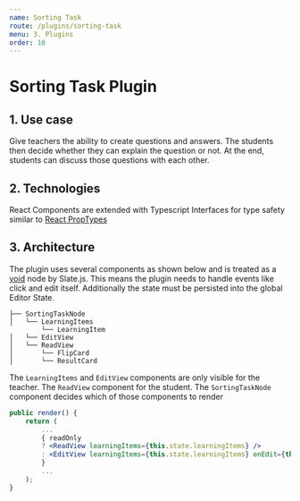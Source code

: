```yaml
---
name: Sorting Task
route: /plugins/sorting-task
menu: 3. Plugins
order: 10
---
```


# Sorting Task Plugin

## 1. Use case
Give teachers the ability to create questions and answers. The students then decide whether they can explain the question or not.
At the end, students can discuss those questions with each other.

## 2. Technologies
React Components are extended with Typescript Interfaces for type safety similar to [React PropTypes](https://reactjs.org/docs/typechecking-with-proptypes.html)

## 3. Architecture
The plugin uses several components as shown below and is treated as a [void](https://docs.slatejs.org/slate-core/schema#isvoid) node by Slate.js.
This means the plugin needs to handle events like click and edit itself. Additionally the state must be persisted into the global Editor State.

```text
├── SortingTaskNode
│   └── LearningItems
        └── LearningItem
│   └── EditView
│   └── ReadView
│       └── FlipCard
│       └── ResultCard
```
The `LearningItems` and `EditView` components are only visible for the teacher. The `ReadView` component for the student.
The `SortingTaskNode` component decides which of those components to render
```jsx
public render() {
    return (
        ...
        { readOnly
        ? <ReadView learningItems={this.state.learningItems} />
        : <EditView learningItems={this.state.learningItems} onEdit={this.editHandler()} />
        }
        ...
    );
}
```
